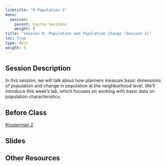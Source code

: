 ```yaml
---
linktitle: "9 Population 1"
menu:
  session:
    parent: Course Sessions
    weight: 9
title: 'Session 9: Population and Population Change (Session 1)'
toc: true
type: docs
weight: 9
---
```


## Session Description
In this session, we will talk about how planners measure basic dimensions of population and change in population at the neighborhood level. We'll introduce this week's lab, which focuses on working with basic data on population characteristics.

## Before Class

[Klosterman 2](https://uofi.box.com/s/ysc0fi5fn3on0342v758viggd355m04v)

## Slides

## Other Resources

